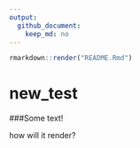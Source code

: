 ```yaml
---
output: 
  github_document: 
    keep_md: no
---
```


```r
rmarkdown::render("README.Rmd") 
```

# new_test

###Some text!

how will it render?



